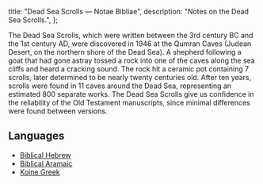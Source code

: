   title: "Dead Sea Scrolls — Notae Bibliae",
  description: "Notes on the Dead Sea Scrolls.",
};

<Initial text="Dead Sea Scrolls"/>

The Dead Sea Scrolls, which were written between the 3rd century BC and the 1st century AD, were discovered in 1946 at the Qumran Caves (Judean Desert, on the northern shore of the Dead Sea). A shepherd following a goat that had gone astray tossed a rock into one of the caves along the sea cliffs and heard a cracking sound. The rock hit a ceramic pot containing 7 scrolls, later determined to be nearly twenty centuries old. After ten years, scrolls were found in 11 caves around the Dead Sea, representing an estimated 800 separate works. The Dead Sea Scrolls give us confidence in the reliability of the Old Testament manuscripts, since minimal differences were found between versions.

## Languages

* [Biblical Hebrew](/bible/languages/biblical-hebrew)
* [Biblical Aramaic](/bible/languages/biblical-aramaic)
* [Koine Greek](/bible/languages/koine-greek)
